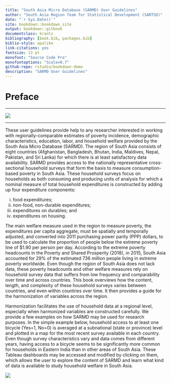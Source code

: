 --- 
title: "South Asia Micro Database (SARMD) User Guidelines"
author: "South Asia Region Team for Statistical Development (SARTSD)"
date: "`r Sys.Date()`"
site: bookdown::bookdown_site
output: bookdown::gitbook
documentclass: krantz
bibliography: [book.bib, packages.bib]
biblio-style: apalike
link-citations: yes
fontsize: 13 pt
monofont: "Source Code Pro"
monofontoptions: "Scale=0.7"
github-repo: rstudio/bookdown-demo
description: "SARMD User Guidelines"
---

# Preface {-}
***

![](figures/sarmap.png)

***
These user guidelines provide help to any researcher interested in working with regionally-comparable estimates of poverty incidence, demographic characteristics, education, labor, and household welfare provided by the South Asia Micro Database (SARMD). The region of South Asia consists of eight countries (Afghanistan, Bangladesh, Bhutan, India, Maldives, Nepal, Pakistan, and Sri Lanka) for which there is at least satisfactory data availability. SARMD provides access to the nationally representative cross-sectional household surveys that form the basis to measure consumption-based poverty in South Asia. These household surveys focus on households as both consuming and producing units of analysis for which a nominal measure of total household expenditures is constructed by adding up four expenditure components:

i. food expenditures; 
ii. non-food, non-durable expenditures; 
iii. expenditures on durables; and
iv. expenditures on housing. 

The main welfare measure used in the region to measure poverty, the expenditures per capita aggregate, must be spatially and temporally adjusted, and converted into 2011 purchasing power parity (PPP) dollars, to be used to calculate the proportion of people below the extreme poverty line of $1.90 per person per day. According to the extreme poverty headcounts in the Poverty and Shared Prosperity (2018), in 2015, South Asia accounted for 29% of the estimated 736 million people living in extreme poverty worldwide. Even though the region of South Asia does not lack data, these poverty headcounts and other welfare measures rely on household survey data that suffers from low frequency and comparability over time and across countries. This book overviews how the content, length, and complexity of these household surveys varies between countries, and even within countries over time. It then provides a guide for the harmonization of variables across the region.

Harmonization facilitates the use of household data at a regional level, especially when harmonized variables are constructed carefully. We provide a few examples on how SARMD may be used for research purposes. In the simple example below, household access to at least one bicycle (Yes=1, No=0) is averaged at a subnational (state or province) level and plotted in a map for the most recent survey available in each country.  Even though survey characteristics vary and data comes from different years, having access to a bicycle seems to be significantly more common for households in Eastern India than in other areas of South Asia. These Tableau dashboards may be accessed and modified by clicking on them, which allows the user to explore the content of SARMD and learn what kind of data is available to study household welfare in South Asia.

[![](figures/bicycle.png)](https://tab.worldbank.org/#/site/WBG/views/SAR_MNA_Subnational/Subnational)